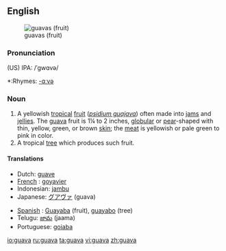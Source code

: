 {{wikipedia}}
==English==
[[Image:Psidium guajava fruit.jpg|thumb|guavas (fruit)]]
===Pronunciation===
(US) IPA: /ˈgwɑvə/
*:Rhymes: [[Rhymes:English:-ɑːvə|-ɑːvə]]

===Noun===
{{en-noun}}
# A yellowish [[tropical]] [[fruit]] (''[[psidium guajava]]'') often made into [[jam]]s and [[jelly|jellies]]. The [[guava]] fruit is 1¼ to 2 inches, [[globular]] or [[pear]]-shaped with thin, yellow, green, or brown [[skin]]; the [[meat]] is yellowish or pale green to pink in color.
# A tropical [[tree]] which produces such fruit.

====Translations====
{{top}}
*Dutch: [[guave]]
*[[French]] : [[goyavier]]
*Indonesian: [[jambu]]
*Japanese: [[グアヴァ]] (guava)
{{mid}}
*[[Spanish]] : [[Guayaba]] (fruit),  [[guayabo]] (tree)
*Telugu: [[జామ]] (jaama)
*Portuguese: [[goiaba]]
{{bottom}}

[[io:guava]]
[[ru:guava]]
[[ta:guava]]
[[vi:guava]]
[[zh:guava]]